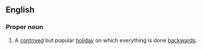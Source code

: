 ==English==
{{wikipedia}}
===Proper noun===
{{en-proper noun|sg=[[opposite|Opposite]] [[day|Day]]}}

#A [[contrived]] but popular [[holiday]] on which everything is done [[backwards]].